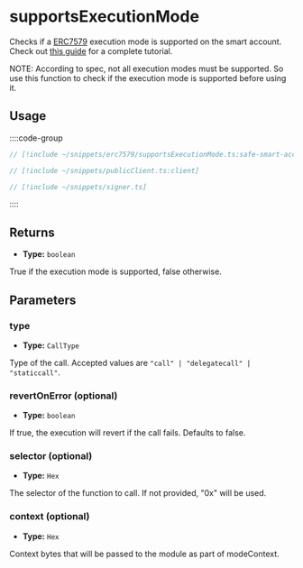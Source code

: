 # supportsExecutionMode

Checks if a [ERC7579](https://eips.ethereum.org/EIPS/eip-7579) execution mode is supported on the smart account. Check out [this guide](/permissionless/how-to/accounts/user-erc7579-actions) for a complete tutorial.

NOTE: According to spec, not all execution modes must be supported. So use this function to check if the execution mode is supported before using it.

## Usage

::::code-group

```ts [example.ts]
// [!include ~/snippets/erc7579/supportsExecutionMode.ts:safe-smart-account-client]
```

```ts [publicClient.ts]
// [!include ~/snippets/publicClient.ts:client]
```

```ts [signer.ts]
// [!include ~/snippets/signer.ts]
```

::::

## Returns

- **Type:** `boolean`

True if the execution mode is supported, false otherwise.

## Parameters

### type

- **Type:** `CallType`

Type of the call. Accepted values are `"call" | "delegatecall" | "staticcall"`.

### revertOnError (optional)

- **Type:** `boolean`

If true, the execution will revert if the call fails. Defaults to false.

### selector (optional)

- **Type:** `Hex`

The selector of the function to call. If not provided, "0x" will be used.

### context (optional)

- **Type:** `Hex`

Context bytes that will be passed to the module as part of modeContext.
